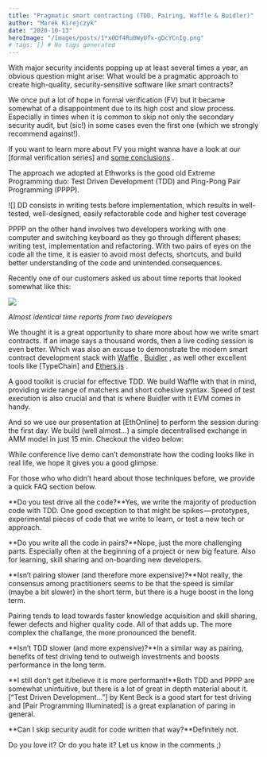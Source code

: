 ```yaml
---
title: "Pragmatic smart contracting (TDD, Pairing, Waffle & Buidler)"
author: "Marek Kirejczyk"
date: "2020-10-13"
heroImage: "/images/posts/1*x0Of4Ru0WyUfx-gDcYCnIg.png"
# tags: [] # No tags generated
---
```


With major security incidents popping up at least several times a year, an obvious question might arise: What would be a pragmatic approach to create high-quality, security-sensitive software like smart contracts?

We once put a lot of hope in formal verification (FV) but it became somewhat of a disappointment due to its high cost and slow process. Especially in times when it is common to skip not only the secondary security audit, but (sic!) in some cases even the first one (which we strongly recommend against!).

If you want to learn more about FV you might wanna have a look at our [formal verification series]
and [some conclusions](https://medium.com/universal-ethereum/what-we-learned-building-universal-login-part-1-security-2e49ca4e7319) .

The approach we adopted at Ethworks is the good old Extreme Programming duo: Test Driven Development (TDD) and Ping-Pong Pair Programming (PPPP).

![]
DD consists in writing tests before implementation, which results in well-tested, well-designed, easily refactorable code and higher test coverage

PPPP on the other hand involves two developers working with one computer and switching keyboard as they go through different phases: writing test, implementation and refactoring. With two pairs of eyes on the code all the time, it is easier to avoid most defects, shortcuts, and build better understanding of the code and unintended consequences.

Recently one of our customers asked us about time reports that looked somewhat like this:

![](/images/posts/1*lTv8ADbVwnhmZfLgWYGIyg.png)

*Almost identical time reports from two developers*

We thought it is a great opportunity to share more about how we write smart contracts. If an image says a thousand words, then a live coding session is even better. Which was also an excuse to demonstrate the modern smart contract development stack with [Waffle](https://getwaffle.io/) , [Buidler](https://buidler.dev/) , as well other excellent tools like [TypeChain]
and [Ethers.js](https://github.com/ethers-io/ethers.js/) .

A good toolkit is crucial for effective TDD. We build Waffle with that in mind, providing wide range of matchers and short cohesive syntax. Speed of test execution is also crucial and that is where Buidler with it EVM comes in handy.

And so we use our presentation at [EthOnline]
to perform the session during the first day. We build (well almost…) a simple decentralised exchange in AMM model in just 15 min. Checkout the video below:

While conference live demo can’t demonstrate how the coding looks like in real life, we hope it gives you a good glimpse.

For those who who didn’t heard about those techniques before, we provide a quick FAQ section below.

**Do you test drive all the code?**Yes, we write the majority of production code with TDD. One good exception to that might be spikes — prototypes, experimental pieces of code that we write to learn, or test a new tech or approach.

**Do you write all the code in pairs?**Nope, just the more challenging parts. Especially often at the beginning of a project or new big feature. Also for learning, skill sharing and on-boarding new developers.

**Isn’t pairing slower (and therefore more expensive)?**Not really, the consensus among practitioners seems to be that the speed is similar (maybe a bit slower) in the short term, but there is a huge boost in the long term.

Pairing tends to lead towards faster knowledge acquisition and skill sharing, fewer defects and higher quality code. All of that adds up. The more complex the challange, the more pronounced the benefit.

**Isn’t TDD slower (and more expensive)?**In a similar way as pairing, benefits of test driving tend to outweigh investments and boosts performance in the long term.

**I still don’t get it/believe it is more performant!**Both TDD and PPPP are somewhat unintuitive, but there is a lot of great in depth material about it. [“Test Driven Development…”]
by Kent Beck is a good start for test driving and [Pair Programming Illuminated]
is a great explanation of paring in general.

**Can I skip security audit for code written that way?**Definitely not.

Do you love it? Or do you hate it? Let us know in the comments ;)